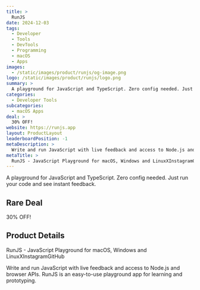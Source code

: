 ```yaml
---
title: >
  RunJS
date: 2024-12-03
tags:
  - Developer
  - Tools
  - DevTools
  - Programming
  - macOS
  - Apps
images:
  - /static/images/product/runjs/og-image.png
logo: /static/images/product/runjs/logo.png
summary: >
  A playground for JavaScript and TypeScript. Zero config needed. Just run your code and see instant feedback.
categories:
  - Developer Tools
subcategories:
  - macOS Apps
deal: >
  30% OFF!
website: https://runjs.app
layout: ProductLayout
leaderboardPosition: -1
metaDescription: >
  Write and run JavaScript with live feedback and access to Node.js and browser APIs. RunJS is an easy-to-use playground app for learning and prototyping.
metaTitle: >
  RunJS - JavaScript Playground for macOS, Windows and LinuxXInstagramGitHub
---
```

A playground for JavaScript and TypeScript. Zero config needed. Just run your code and see instant feedback.

## Rare Deal

30% OFF!

## Product Details

RunJS - JavaScript Playground for macOS, Windows and LinuxXInstagramGitHub

Write and run JavaScript with live feedback and access to Node.js and browser APIs. RunJS is an easy-to-use playground app for learning and prototyping.
